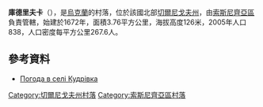 {{coord|51|38|58|N|32|37|41|E|scale:100000|display=title}}

'''庫德里夫卡'''（{{lang-uk|Кудрівка}}），是[[烏克蘭|烏克蘭]]的村落，位於該國北部[[切爾尼戈夫州|切爾尼戈夫州]]，由[[索斯尼齊亞區|索斯尼齊亞區]]負責管轄，始建於1672年，面積3.76平方公里，海拔高度126米，2005年人口838，人口密度每平方公里267.6人。

==參考資料==
*[http://weather.in.ua/ua/chernigovskaja/12607 Погода в селі Кудрівка] {{Wayback|url=http://weather.in.ua/ua/chernigovskaja/12607 |date=20111220113515 }}

[[Category:切爾尼戈夫州村落|Category:切爾尼戈夫州村落]]
[[Category:索斯尼齊亞區村落|Category:索斯尼齊亞區村落]]


{{Chernihiv-geo-stub}}